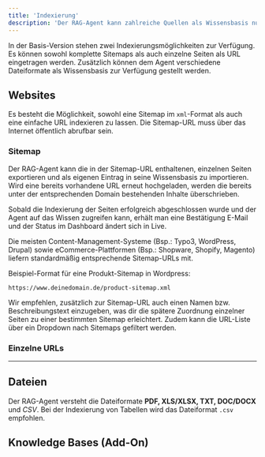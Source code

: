 ```yaml
---
title: 'Indexierung'
description: 'Der RAG-Agent kann zahlreiche Quellen als Wissensbasis nutzen.'
---
```


In der Basis-Version stehen zwei Indexierungsmöglichkeiten zur Verfügung. Es können sowohl komplette Sitemaps als auch einzelne Seiten als URL eingetragen werden. Zusätzlich können dem Agent verschiedene Dateiformate als Wissensbasis zur Verfügung gestellt werden.

## Websites 

Es besteht die Möglichkeit, sowohl eine Sitemap im `xml`-Format als auch eine einfache URL indexieren zu lassen. Die Sitemap-URL muss über das Internet öffentlich abrufbar sein.

### Sitemap

Der RAG-Agent kann die in der Sitemap-URL enthaltenen, einzelnen Seiten exportieren und als eigenen Eintrag in seine Wissensbasis zu importieren. Wird eine bereits vorhandene URL erneut hochgeladen, werden die bereits unter der entsprechenden Domain bestehenden Inhalte überschrieben.

Sobald die Indexierung der Seiten erfolgreich abgeschlossen wurde und der Agent auf das Wissen zugreifen kann, erhält man eine Bestätigung E-Mail und der Status im Dashboard ändert sich in Live.

Die meisten Content-Management-Systeme (Bsp.: Typo3, WordPress, Drupal) sowie eCommerce-Plattformen (Bsp.: Shopware, Shopify, Magento) liefern standardmäßig entsprechende Sitemap-URLs mit.

Beispiel-Format für eine Produkt-Sitemap in Wordpress:
```
https://www.deinedomain.de/product-sitemap.xml
```

Wir empfehlen, zusätzlich zur Sitemap-URL auch einen Namen bzw. Beschreibungstext einzugeben, was dir die spätere Zuordnung einzelner Seiten zu einer bestimmten Sitemap erleichtert. Zudem kann die URL-Liste über ein Dropdown nach Sitemaps gefiltert werden.

### Einzelne URLs
---

## Dateien

<Tip>Der RAG-Agent versteht die Dateiformate **PDF, XLS/XLSX, TXT, DOC/DOCX** und *CSV*. Bei der Indexierung von Tabellen wird das Dateiformat `.csv` empfohlen.</Tip>

## Knowledge Bases (Add-On)
